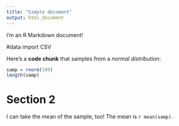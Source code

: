 ```yaml
---
title: "Simple document"
output: html_document
---
```


I'm an R Markdown document! 

#data import CSV

Here's a **code chunk** that samples from 
a _normal distribution_:

```r
samp = rnorm(100)
length(samp)
```

# Section 2

I can take the mean of the sample, too!
The mean is `r mean(samp)`.